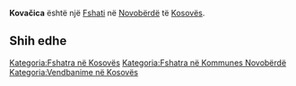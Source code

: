 {{Fshat në Kosovës
 | Emri                = Kovačica
 | EmriAlt                = Kovachica,Kovacica,Kovacice,Kovaqice,Kovaqicë,Kovaçicë,Kovačica,Zijace e Eperme,Zijaçë e Epërme,Ковачица
 | Emri (Rasa dhanore) = 
 | Figura              = 
 | Shteti              = Kosovës
 | Komuna              = Novobërdë
 | Kodi postar         = 
 | Sipërfaqja          = 

 | Popullsia           = 

 | Regj. i popullsisë  = 
 | Dend. e popullsisë  = 
 | Faqja zyrtare       = 
 <!--- Koordinatat ----> 
 | Gjerësia            = 42.94688
 | Gjatësia            = 21.03888
 | Lartësia            = 
}}
'''Kovačica''' është një [[Fshati]] në [[Novobërdë]] të [[Kosovës]].

<!-- == Gjeografia == -->
<!-- == Historia == -->
<!-- == Demografia == -->
== Shih edhe ==
{{Komuna Novobërdë}}
{{Kosovo-Administrata-Cung}}

[[Kategoria:Fshatra në Kosovës]]
[[Kategoria:Fshatra në Kommunes Novobërdë]]
[[Kategoria:Vendbanime në Kosovës]]